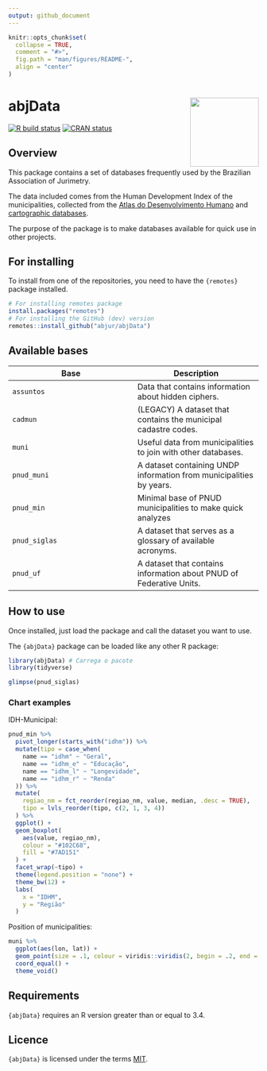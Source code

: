 ```yaml
---
output: github_document
---
```


<!-- README.md is generated from README.Rmd. Please edit that file -->

```r
knitr::opts_chunk$set(
  collapse = TRUE,
  comment = "#>",
  fig.path = "man/figures/README-",
  align = "center"
)
```

# abjData <a href='https://abjur.github.io/abjData/'><img src='man/figures/logo.png' align="right" height="138.5" /></a>

<!-- badges: start -->
[![R build status](https://github.com/abjur/abjData/workflows/R-CMD-check/badge.svg)](https://github.com/abjur/abjData/actions)
[![CRAN status](https://www.r-pkg.org/badges/version/abjData/)](https://CRAN.R-project.org/package=abjData)
<!-- badges: end -->

## Overview

This package contains a set of databases frequently used by the Brazilian Association of Jurimetry.
 
The data included comes from the Human Development Index of the municipalities, collected from the [Atlas do Desenvolvimento Humano](https://www.atlasbrasil.org.br/) and [cartographic databases](ftp://geoftp.ibge.gov.br/cartas_e_mapas/bases_cartograficas_continuas/bc250/versao2015/Shapefile/).

The purpose of the package is to make databases available for quick use in other projects.

## For installing

To install from one of the repositories, you need to have the `{remotes}` package installed.

```r
# For installing remotes package
install.packages("remotes")
# For installing the GitHub (dev) version
remotes::install_github("abjur/abjData")
```

## Available bases

Base      | Description
----------|----------
`assuntos`| Data that contains information about hidden ciphers.
`cadmun`  | (LEGACY) A dataset that contains the municipal cadastre codes.
`muni`  | Useful data from municipalities to join with other databases.
`pnud_muni`| A dataset containing UNDP information from municipalities by years.
`pnud_min`| Minimal base of PNUD municipalities to make quick analyzes
`pnud_siglas`| A dataset that serves as a glossary of available acronyms. 
`pnud_uf`|A dataset that contains information about PNUD of Federative Units.

## How to use

Once installed, just load the package and call the dataset you want to use.

The `{abjData}` package can be loaded like any other R package:

```r
library(abjData) # Carrega o pacote
library(tidyverse)
```

```r
glimpse(pnud_siglas)
```

### Chart examples

IDH-Municipal:

```r

pnud_min %>%
  pivot_longer(starts_with("idhm")) %>% 
  mutate(tipo = case_when(
    name == "idhm" ~ "Geral",
    name == "idhm_e" ~ "Educação",
    name == "idhm_l" ~ "Longevidade",
    name == "idhm_r" ~ "Renda"
  )) %>% 
  mutate(
    regiao_nm = fct_reorder(regiao_nm, value, median, .desc = TRUE),
    tipo = lvls_reorder(tipo, c(2, 1, 3, 4))
  ) %>% 
  ggplot() +
  geom_boxplot(
    aes(value, regiao_nm), 
    colour = "#102C68", 
    fill = "#7AD151"
  ) +
  facet_wrap(~tipo) +
  theme(legend.position = "none") +
  theme_bw(12) +
  labs(
    x = "IDHM", 
    y = "Região"
  )

```

Position of municipalities:

```r
muni %>% 
  ggplot(aes(lon, lat)) +
  geom_point(size = .1, colour = viridis::viridis(2, begin = .2, end = .8)[1]) +
  coord_equal() +
  theme_void()
```



## Requirements

`{abjData}` requires an R version greater than or equal to 3.4.

## Licence

`{abjData}` is licensed under the terms [MIT](https://github.com/abjur/abjData/blob/master/LICENSE).
